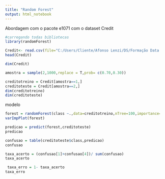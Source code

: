 ---
title: "Random Forest"
output: html_notebook
---

Abordagem com o pacote e1071 com o dataset Credit

```{r}
#carregando todas bibliotecas
library(randomForest)
```


```{r}
Credit<- read.csv(file="C:/Users/Cliente/Afonso Lenzi/DS/Formação Data Scientist Udemy/Machine Learning/Credit.csv", header=TRUE, sep=",")
head(Credit)
```


```{r}
dim(Credit)
```

```{r}
amostra = sample(2,1000,replace = T,prob= c(0.70,0.30))
```


```{r}
creditotreino = Credit[amostra==1,]
creditoteste = Credit[amostra==2,]
dim(creditotreino)
dim(creditoteste)
```



modelo 
```{r}
forest = randomForest(class ~.,data=creditotreino,nTree=100,importance=T)
varImpPlot(forest)
```





```{r}
predicao = predict(forest,creditoteste)
predicao
```

```{r}
confusao = table(creditoteste$class,predicao)
confusao
```

```{r}
taxa_acerto = (confusao[1]+confusao[4])/ sum(confusao)
taxa_acerto
```


```{r}
 taxa_erro = 1- taxa_acerto
taxa_erro
```

